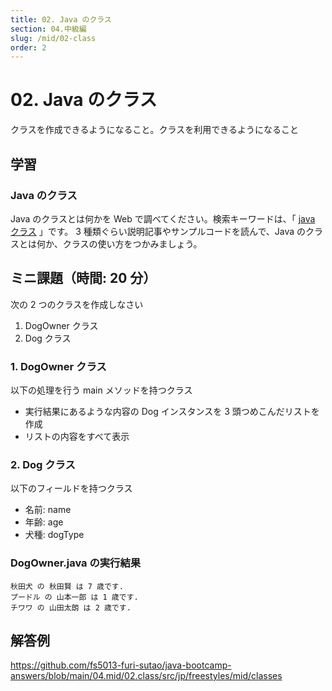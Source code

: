 ```yaml
---
title: 02. Java のクラス
section: 04.中級編
slug: /mid/02-class
order: 2
---
```


# 02. Java のクラス

<p class="goal">
  クラスを作成できるようになること。クラスを利用できるようになること
</p>

## 学習

### Java のクラス

Java のクラスとは何かを Web で調べてください。検索キーワードは、「 [java クラス](https://www.google.com/search?q=java+クラス) 」です。
3 種類ぐらい説明記事やサンプルコードを読んで、Java のクラスとは何か、クラスの使い方をつかみましょう。

## ミニ課題（時間: 20 分）

次の 2 つのクラスを作成しなさい

1. DogOwner クラス
2. Dog クラス

### 1. DogOwner クラス

以下の処理を行う main メソッドを持つクラス

- 実行結果にあるような内容の Dog インスタンスを 3 頭つめこんだリストを作成
- リストの内容をすべて表示

### 2. Dog クラス

以下のフィールドを持つクラス

- 名前: name
- 年齢: age
- 犬種: dogType

### DogOwner.java の実行結果

```console
秋田犬 の 秋田賢 は 7 歳です.
プードル の 山本一郎 は 1 歳です.
チワワ の 山田太朗 は 2 歳です.
```

## 解答例

https://github.com/fs5013-furi-sutao/java-bootcamp-answers/blob/main/04.mid/02.class/src/jp/freestyles/mid/classes
